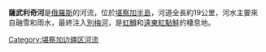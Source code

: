 '''薩武利奇河'''是[[俄羅斯|俄羅斯]]的河流，位於[[堪察加半島|堪察加半島]]，河道全長約19公里，河水主要來自融雪和雨水，最終注入[[別梅河|別梅河]]，是[[虹鱒|虹鱒]]和[[遠東紅點鮭|遠東紅點鮭]]的棲息地。

{{Russia-geo-stub}}

[[Category:堪察加边疆区河流|Category:堪察加边疆区河流]]
